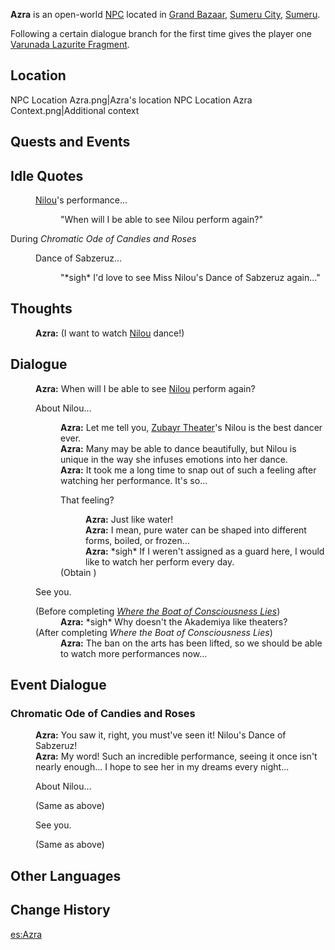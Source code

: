 {{Character Infobox
|type             = Open-World NPC
|image            = NPC Azra.png
|region           = Sumeru
|location         = Sumeru
|affiliation      = Corps of Thirty
|title            = Mercenary, Corps of Thirty
|dialoguereward   = {{Card|Varunada Lazurite Fragment|1}}
|ancestry         = <!-- Clan/family -->
|father           = 
|mother           = 
|spouse           = 
|sibling          = 
|child            = 
|relative         = 
|voiceEN          = 
|voiceCN          = 
|voiceJP          = 
}}
'''Azra''' is an open-world [[NPC]] located in [[Grand Bazaar]], [[Sumeru City]], [[Sumeru]].

Following a certain dialogue branch for the first time gives the player one [[Varunada Lazurite Fragment]].

==Location==
<gallery>
NPC Location Azra.png|Azra's location
NPC Location Azra Context.png|Additional context
</gallery>
<!--
==Profile==
''(To be added.)''

===Appearance===
''(To be added.)''
-->
==Quests and Events==
{{Quests and Events}}

==Idle Quotes==
{{Dialogue Start}}
:{{DIcon|Idle}} [[Nilou]]'s performance...
::{{A|VO Azra 01.ogg}} "When will I be able to see Nilou perform again?"
{{Dialogue End}}

;During ''Chromatic Ode of Candies and Roses''
{{Dialogue Start}}
:{{DIcon|Idle}} Dance of Sabzeruz...
::{{A|VO Azra Chromatic Ode of Candies and Roses 01.ogg}} "*sigh* I'd love to see Miss Nilou's Dance of Sabzeruz again..."
{{Dialogue End}}

==Thoughts==
{{All Schemes to Know Explanation|name=Azra}}
{{Dialogue Start}}
:{{A|VO Azra All Schemes to Know 01.ogg}} '''Azra:''' (I want to watch [[Nilou]] dance!)
{{Dialogue End}}

==Dialogue==
{{Dialogue Start}}
:'''Azra:''' When will I be able to see [[Nilou]] perform again?
:{{DIcon}} About Nilou...
::'''Azra:''' Let me tell you, [[Zubayr Theater]]'s Nilou is the best dancer ever.
::'''Azra:''' Many may be able to dance beautifully, but Nilou is unique in the way she infuses emotions into her dance.
::'''Azra:''' It took me a long time to snap out of such a feeling after watching her performance. It's so...
::{{DIcon|Reward}} That feeling?
:::'''Azra:''' Just like water!
:::'''Azra:''' I mean, pure water can be shaped into different forms, boiled, or frozen...
:::'''Azra:''' *sigh* If I weren't assigned as a guard here, I would like to watch her perform every day.
::;(Obtain {{Item|Varunada Lazurite Fragment|20|x=1}})
:{{DIcon}} See you.
:;(Before completing ''[[Where the Boat of Consciousness Lies]]'')
::'''Azra:''' *sigh* Why doesn't the Akademiya like theaters?
:;(After completing ''Where the Boat of Consciousness Lies'')
::'''Azra:''' The ban on the arts has been lifted, so we should be able to watch more performances now...
{{Dialogue End}}

==Event Dialogue==
===Chromatic Ode of Candies and Roses===
{{Dialogue Start}}
:'''Azra:''' You saw it, right, you must've seen it! Nilou's Dance of Sabzeruz!
:'''Azra:''' My word! Such an incredible performance, seeing it once isn't nearly enough... I hope to see her in my dreams every night...
:{{DIcon}} About Nilou...
:;(Same as above)
:{{DIcon}} See you.
:;(Same as above)
{{Dialogue End}}
<!--
==Trivia==
* 
-->

==Other Languages==
{{Other Languages
|default_hidden = 1
|en      = Azra
|zhs     = 阿兹拉
|zhs_rm  = Āzīlā
|zht     = 阿茲拉
|zht_rm  = Āzīlā
|ja      = アズラ
|ja_rm   = Azura
|ko      = 아즈라
|es      = Azra
|fr      = Azra
|ru      = Азра
|th      = Azra
|vi      = Azra
|de      = Azra
|id      = Azra
|pt      = Azra
|tr      = Azra
|it      = Azra
}}

==Change History==
{{Change History|3.0}}

[[es:Azra]]